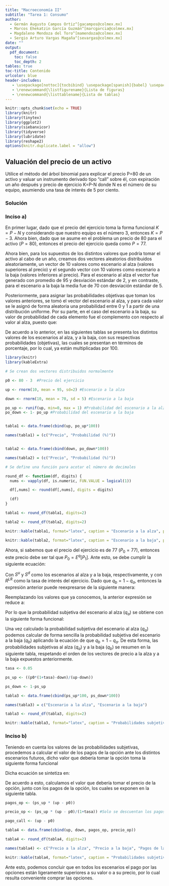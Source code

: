---
title: "Macroeconomía II"
subtitle: "Tarea 1: Consumo"
author: 
  - Germán Augusto Campos Ortiz^[gacampos@colmex.mx] 
  - Marcos Ehekatzin García Guzmán^[marcgarcia@colmex.mx]
  - Magdaleno Mendoza del Toro^[mamendoza@colmex.mx]
  - Sergio Arturo Vargas Magaña^[sevargas@colmex.mx]
date: ""
output: 
  pdf_document:
    toc: false
    toc_depth: 2
tables: true
toc-title: Contenido
urlcolor: blue
header-includes:
   - \usepackage[nottoc]{tocbibind} \usepackage[spanish]{babel} \usepackage{graphicx} \usepackage{amsmath} \usepackage{fancyhdr} \pagestyle{fancy} \usepackage{enumitem} \fancyhead[L]{\includegraphics[width=3.5cm]{colmex.jpg}}
   - \renewcommand{\listfigurename}{Lista de figuras}
   - \renewcommand{\listtablename}{Lista de tablas}
---

```{r setup, include=FALSE, message=FALSE}
knitr::opts_chunk$set(echo = TRUE)
library(knitr)
library(tinytex)
library(ggplot2)
library(siebanxicor)
library(tidyverse)
library(lubridate)
library(reshape2)
options(knitr.duplicate.label = "allow")


```

\newpage

## Valuación del precio de un activo

Utilice el método del árbol binomial para explicar el precio P=80 de un activo y valuar un instrumento derivado tipo "call" sobre él, con expiración un año después y precio de ejercicio K=P-N donde N es el número de su equipo, asumiendo una tasa de interés de 5 por ciento.

\begin{enumerate}
\item Haga supuestos sobre distintos valores que podría tomar el activo un año después y sobre las probabilidades objetivas de que tome esos valores. Infiera las probabilidades subjetivas de que el activo tome dichos valores y de una explicación cualitativa sobre qué circunstancias podrían generar la diferencia entre las probabilidades objetivas y subjetivas observadas.
\item Calcule el valor de los pagos de la opción ante los distintos escenarios futuros y con ellos calcule el precio actual del instrumento derivado. 
\end{enumerate}


### Solución


### Inciso a)

En primer lugar, dado que el precio del ejercicio toma la forma funcional $K = P - N$ y considerando que nuestro equipo es el número 3, entonces $K = P - 3$. Ahora bien, dado que se asume en el problema un precio de 80 para el activo ($P=80$), entonces el precio del ejercicio queda como $P=77$. 

Ahora bien, para los supuestos de los distintos valores que podría tomar el activo al cabo de un año, creamos dos vectores aleatorios distribuidos aleatoriamente, un vector de 10 valores como escenario al alza (valores superiores al precio) y el segundo vector con 10 valores como escenario a la baja (valores inferiores al precio). Para el escenario al alza el vector fue generado con promedio de 95 y desviación estándar de 2, y en contraste, para el escenario a la baja la media fue de 70 con desviación estándar de 5. 

Posteriormente, para asignar las probabilidades objetivas que toman los valores anteriores, se tomó el vector del escenario al alza, y para cada valor se le asignó de forma aleatoria una probabilidad entre 0 y 1 a partir de una distribución uniforme. Por su parte, en el caso del escenario a la baja, su valor de probabilidad de cada elemento fue el complemento con respecto al valor al alza, puesto que: 

\begin{equation}
P_{up} + P_{down} = 1 \Longrightarrow P_{down} = 1 - P_{up}
\end{equation}

De acuerdo a lo anterior, en las siguientes tablas se presenta los distintos valores de los escenarios al alza, y a la baja, con sus respectivas probabilidades (objetivas), las cuales se presentan en términos de porcentaje, por lo cual, ya están multiplicadas por 100.  


```{r echo=FALSE, include=FALSE}
library(knitr)
library(kableExtra)

# Se crean dos vectores distribuidos normalmente

p0 <- 80 - 3  #Precio del ejercicio

up <- rnorm(10, mean = 95, sd=2) #Escenario a la alza

down <- rnorm(10, mean = 70, sd = 5) #Escenario a la baja

po_up <- runif(up, min=0, max = 1) #Probabilidad del escenario a la alza
po_down <- 1- po_up #Probabilidad del escenario a la baja


tabla1 <- data.frame(cbind(up, po_up*100))

names(tabla1) = (c("Precio", "Probabilidad (%)"))


tabla2 <- data.frame(cbind(down, po_down*100))

names(tabla2) = (c("Precio", "Probabilidad (%)"))


```


```{r echo=FALSE, include=FALSE}
# Se define una función para acotar el número de decimales

round_df <- function(df, digits) {
  nums <- vapply(df, is.numeric, FUN.VALUE = logical(1))

  df[,nums] <- round(df[,nums], digits = digits)

  (df)
}

```


```{r echo=FALSE, include=FALSE}
tabla1 <- round_df(tabla1, digits=2)

tabla2 <- round_df(tabla2, digits=2)

```


```{r, echo = FALSE, message=FALSE, warning=FALSE}
knitr::kable(tabla1, format="latex", caption = "Escenario a la alza", position = "!h", label = "tab1")

knitr::kable(tabla2, format="latex", caption = "Escenario a la baja", position = "!h", label = "tab2")

```

Ahora, si sabemos que el precio del ejercicio es de 77 ($P_0 = 77$), entonces este precio debe ser tal que $P_0 = E ^q [P_1]$. Ante esto, se debe cumplir la siguiente ecuación:

\begin{equation}
P_0 = \frac{q_a S^u + q_b S^d}{R^{LR}}
\end{equation}

Con $S^u$ y $S^d$ como los escenarios al alza y a la baja, respectivamente, y con $R^{LR}$ como la tasa de interés del ejercicio. Dado que $q_b = 1 - q_a$, entonces la expresión anterior puede reexpresarse de la siguiente manera: 

\begin{equation}
P_0 = \frac{q_a (S^u - S^d) + S^d }{R^{LR}}
\end{equation}

Reemplazando los valores que ya conocemos, la anterior expresión se reduce a:

\begin{equation}
77 = \frac{q_a (S^u - S^d) + S^d }{1.05}
\end{equation}


Por lo que la probabilidad subjetiva del escenario al alza ($q_a$) se obtiene con la siguiente forma funcional: 

\begin{equation}
q_a = \frac{77 * 1.05 - S^d}{S^u - S^d}
\end{equation}


Una vez calculado la probabilidad subjetiva del escenario al alza ($q_a$) podemos calcular de forma sencilla la probabilidad subjetiva del escenario a la baja ($q_b$) aplicando la ecuación de que $q_b = 1- q_a$. De esta forma, las probabilidades subjetivas al alza ($q_a$) y a la baja ($q_b$) se resumen en la siguiente tabla, respetando el orden de los vectores de precio a la alza y a la baja expuestos anteriormente. 



```{r echo = FALSE, message=FALSE, warning=FALSE}
tasa <- 0.05

ps_up <- ((p0*(1+tasa)-down)/(up-down))

ps_down <- 1-ps_up

tabla3 <- data.frame(cbind(ps_up*100, ps_down*100))

names(tabla3) = c("Escenario a la alza", "Escenario a la baja")

tabla3 <- round_df(tabla3, digits=2)


```

```{r, echo = FALSE, message=FALSE, warning=FALSE}
knitr::kable(tabla3, format="latex", caption = "Probabilidades subjetivas", position = "!h", label = "tab1", align = "cc")

```



### Inciso b)

Teniendo en cuenta los valores de las probabilidades subjetivas, procedemos a calcular el valor de los pagos de la opción ante los distintos escenarios futuros, dicho valor que debería tomar la opción toma la siguiente forma funcional 

\begin{equation}
O_t = \frac{q_a(S^u - P_0)+ q_b(0)}{R^{LR}}
\end{equation}

Dicha ecuación se sintetiza en: 

\begin{equation}
O_t = \frac{q_a(S^u - P_0)}{1.05}
\end{equation}

De acuerdo a esto, calculamos el valor que debería tomar el precio de la opción, junto con los pagos de la opción, los cuales se exponen en la siguiente tabla. 



```{r echo=FALSE, message=FALSE, warning=FALSE}

pagos_op <- (ps_up * (up - p0))

precio_op <- (ps_up * (up - p0)/(1+tasa)) #Solo se descuentan los pagos

pago_call <- (up - p0)

tabla4 <- data.frame(cbind(up, down, pagos_op, precio_op))

tabla4 <- round_df(tabla4, digits=2)

names(tabla4) <- c("Precio a la alza", "Precio a la baja", "Pagos de la opción", "Valor de la opción")

```


```{r, echo = FALSE, message=FALSE, warning=FALSE}
knitr::kable(tabla4, format="latex", caption = "Probabilidades subjetivas y valores de pago de opción", position = "!h", label = "tab1", align = "cccc")

```

Ante esto, podemos concluir que en todos los escenarios el pago por las opciones están ligeramente superiores a su valor o a su precio, por lo cual resulta conveniente comprar las opciones. 
